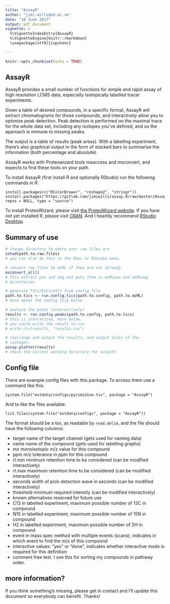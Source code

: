 ```yaml
---
title: "AssayR"
author: "jimi.wills@ed.ac.uk"
date: "10 June 2017"
output: pdf_document
vignette: >
  %\VignetteIndexEntry{AssayR}
  %\VignetteEngine{knitr::rmarkdown}
  \usepackage[utf8]{inputenc}

---
```


<!--
don't forget to build this vignette with 
devtools::build_vignettes() 
-->


```r
knitr::opts_chunk$set(echo = TRUE)
```

## AssayR

AssayR provides a small number of functions for simple and
rapid assay of high resolution LCMS data, especially isotopically
labelled tracer experiments.

Given a table of desired compounds, in a specific format, AssayR will extract
chromatograms for those compounds, and interactively allow you to optimise peak
detection.  Peak detection is performed on the maximal trace for the whole data
set, including any isotopes you've defined, and so the approach is immune to 
missing peaks.

The output is a table of results (peak areas).  With a labelling experiment, 
there's also graphical output in the form of stacked bars to summarise the 
information (both percentage and aboslute).

AssayR works with Proteowizard tools msaccess and msconvert, and
expects to find these tools on your path.

To install AssayR (first install R and optionally RStudio) run the following
commands in R:

    install.packages(c("RColorBrewer", "reshape2", "stringr"))
    install.packages("https://gitlab.com/jimiwills/assay.R/raw/master/AssayR_0.1.0.tar.gz", repos = NULL, type = "source")

To install ProteoWizard, please visit 
[the ProteoWizard website](http://proteowizard.sourceforge.net/).  If you have 
not yet installed R, please visit [CRAN](https://cran.r-project.org/).  And I 
heartily recommend 
[RStudio Desktop](https://www.rstudio.com/products/RStudio/#Desktop).

## Summary of use


```r
# change directory to where your raw files are
setwd(path.to.raw.files)
# you can also do this in the RGui or RStudio menu.

# convert raw files to mzML if they are not already
msconvert_all()
# this extract pos and neg and puts them in mzMLpos and mzMLneg
# directories

# generate TICs/EICs/XICs from config file
path.to.tics <- run.config.tics(path.to.config, path.to.mzML)
# more about the config file below

# analyse the peaks (interactively)
results <- run.config.peaks(path.to.config, path.to.tics)
# this is interactive, more below.
# you could write the result to csv
# write.csv(results, "results.csv")

# rearrange and output the results, and output plots of the
# isotopes:
assay.plotter(results)
# check the current working directory for outputs

```

## Config file

There are example config files with this package.  To access them use a command
like this:

    system.file("extdata/configs/pyrimidine.tsv", package = "AssayR")

And to like the files available:

    list.files(system.file("extdata/configs", package = "AssayR"))


The format should be a tsv, as readable by `read.delim`, and the file
should have the following columns:

* target
    name of the target channel (gets used for naming data)
* name
    name of the compound (gets used for labelling graphs)
* mz
    monoisotopic m/z value for this compound
* ppm
    m/z tolerance in ppm for this compound
* rt.min
    minimum retention time to be considered (can be modified interactively)
* rt.max
    maximum retention time to be considered (can be modified interactively)
* seconds
    width of pick-detection wave in seconds (can be modified interactively)
* threshold
    minimum required intensity (can be modified interactively)
* known alternatives
    reserved for future use
* C13
    in labelled experiment, maximum possible number of 13C in compound
* N15
    in labelled experiment, maximum possible number of 15N in compound
* H2
    in labelled experiment, maximum possible number of 2H in compound
* event
    in mass spec method with multiple events (scans), indicates in which event
    to find the m/z of this compound
* interactive
    values: "yes" or "done", indicates whether interactive mode is 
    required for this definition
* comment
    free text.  I use this for sorting my compounds in pathway order.
    
    
## more information?

If you think something's missing, please get in contact and I'll update this
document so everybody can benefit.  Thanks!
